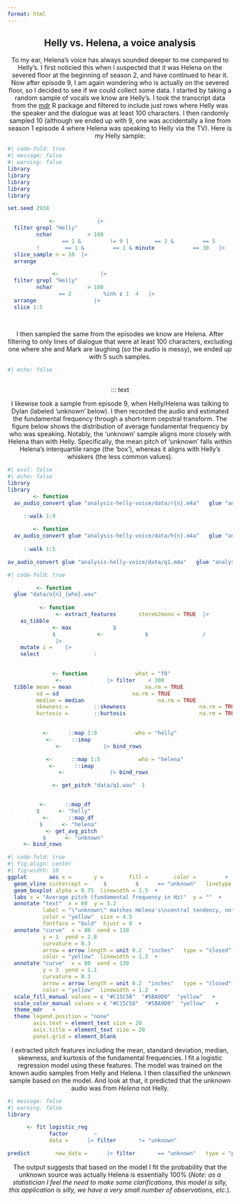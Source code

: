 ```yaml
---
format: html
---
```


<style>
pre code {
color: white
}
</style>

<center>
::: text

## Helly vs. Helena, a voice analysis

To my ear, Helena's voice has always sounded deeper to me compared to Helly's. I first noticied this when <span class="spoiler">I suspected that it was Helena on the severed floor at the beginning of season 2</span>, and have continued to hear it. Now after episode 9, I am again wondering who is actually on the severed floor, so I decided to see if we could collect some data. I started by taking a random sample of vocals we know are Helly's. I took the transcript data from the [mdr](https://lucymcgowan.github.io/mdr) R package and filtered to include just rows where Helly was the speaker and the dialogue was at least 100 characters. I then randomly sampled 10 (although we ended up with 9, one was accidentally a line from season 1 episode 4 where Helena was speaking to Helly via the TV). Here is my Helly sample:

:::

</center>

```r
#| code-fold: true
#| message: false
#| warning: false
library(mdr)
library(glue)
library(voice)
library(tidyverse)
library(tidymodels)

set.seed(2938)

helly_sample <- transcripts |>
  filter(grepl("Helly", speaker),
         nchar(dialogue) > 100,
         (season == 1 & episode != 9 | season == 2 & episode == 5),
         !(season == 1 & episode == 1 & minute(timestamp) == 30)) |>
  slice_sample(n = 10) |>
  arrange(season, episode)

helena_sample <- transcripts |>
  filter(grepl("Helly", speaker),
         nchar(dialogue) > 100,
         season == 2, episode %in% c(1, 4)) |>
  arrange(season, episode) |>
  slice(1:5)

helly_sample
```

<center>
::: text
I then sampled the same from the episodes we know are Helena. After filtering to only lines of dialogue that were at least 100 characters, excluding one where she and Mark are laughing (so the audio is messy), we ended up with 5 such samples.
:::

</center>
```r
#| echo: false
helena_sample
```

<center>

::: text

I likewise took a sample from episode 9, when Helly/Helena was talking to Dylan (labeled 'unknown' below). I then recorded the audio and estimated the fundamental frequency through a short-term cepstral transform. The figure below shows the distribution of average fundamental frequency by who was speaking. Notably, the 'unknown' sample aligns more closely with Helena than with Helly. Specifically, the mean pitch of 'unknown' falls within Helena’s interquartile range (the 'box'), whereas it aligns with Helly’s whiskers (the less common values).

</center>

```r
#| eval: false
#| echo: false
library(av)
library(glue)
convert <- function(n) {
  av_audio_convert(glue("analysis-helly-voice/data/r{n}.m4a"), glue("analysis-helly-voice/data/o{n}_helly.wav"))
}
purrr::walk(1:9, convert)

convert <- function(n) {
  av_audio_convert(glue("analysis-helly-voice/data/h{n}.m4a"), glue("analysis-helly-voice/data/o{n}_helena.wav"))
}
purrr::walk(1:5, convert)

av_audio_convert(glue("analysis-helly-voice/data/q1.m4a"), glue("analysis-helly-voice/data/q1.wav"))
```


```r
#| code-fold: true

get_path <- function(n, who) {
  glue("data/o{n}_{who}.wav")
}
get_pitch <- function(path, i) {
  pitch_values <- extract_features(path, stereo2mono = TRUE) |>
    as_tibble()
  max_seconds <- max(pitch_values$section_seq_file)
  pitch_values$norm_section <- pitch_values$section_seq_file / max_seconds
  pitch_values |>
    mutate(i = i) |>
    select(norm_section, f0:f8, i)
}

get_avg_pitch <- function(pitch_values, what = "f0") {
  pitch_values <- pitch_values |> filter(f0 < 300)
  tibble(mean = mean(pitch_values[[what]], na.rm = TRUE),
         sd = sd(pitch_values[[what]], na.rm = TRUE),
         median = median(pitch_values[[what]], na.rm = TRUE),
         skewness = moments::skewness(pitch_values[[what]], na.rm = TRUE),
         kurtosis = moments::kurtosis(pitch_values[[what]], na.rm = TRUE))
}

helly_path <- purrr::map(1:9, get_path, who = "helly")
helly_pitch <- purrr::imap(helly_path, get_pitch) 
helly_pitch_df <- helly_pitch |> bind_rows()

helena_path <- purrr::map(1:5, get_path, who = "helena")
helena_pitch <- purrr::imap(helena_path, get_pitch) 
helena_pitch_df <- helena_pitch |> bind_rows()

unknown_pitch <- get_pitch("data/q1.wav", 1) 


helly_avg <- purrr::map_df(helly_pitch, get_avg_pitch)
helly_avg$class <- "helly"
helena_avg <- purrr::map_df(helena_pitch, get_avg_pitch)
helena_avg$class <- "helena"
unknown_avg <- get_avg_pitch(unknown_pitch)
unknown_avg$class <- "unknown"
data <- bind_rows(helly_avg, helena_avg, unknown_avg)
```

```r
#| code-fold: true
#| fig-align: center
#| fig-width: 10
ggplot(data, aes(x = mean, y = class, fill = class, color = class)) +
  geom_vline(xintercept = data$mean[data$class == "unknown"], linetype = "dashed", color = "white") +
  geom_boxplot(alpha = 0.75, linewidth = 1.5) +
  labs(x = "Average pitch (fundamental frequency in Hz)", y = "") + 
  annotate("text", x = 60, y = 3.2, 
           label = "\"unknown\" matches Helena's\ncentral tendency, not Helly's", 
           color = "yellow", size = 4.5,
           fontface = "bold", hjust = 0) +
  annotate("curve", x = 80, xend = 130, 
           y = 3, yend = 2.8, 
           curvature = 0.3,
           arrow = arrow(length = unit(0.2, "inches"), type = "closed"), 
           color = "yellow", linewidth = 1.2) +
  annotate("curve", x = 80, xend = 130, 
           y = 3, yend = 1.1, 
           curvature = 0.3,
           arrow = arrow(length = unit(0.2, "inches"), type = "closed"), 
           color = "yellow", linewidth = 1.2) +
  scale_fill_manual(values = c("#C15C58", "#5BA9D0", "yellow")) + 
  scale_color_manual(values = c("#C15C58", "#5BA9D0", "yellow")) +
  theme_mdr() + 
  theme(legend.position = "none",
        axis.text = element_text(size = 20),
        axis.title = element_text(size = 20),
        panel.grid = element_blank())

```

<center>

::: text
I extracted pitch features including the mean, standard deviation, median, skewness, and kurtosis of the fundamental frequencies. I fit a logistic regression model using these features. The model was trained on the known audio samples from Helly and Helena. I then classified the unknown sample based on the model. And look at that, it predicted that the unknown audio was from *Helena* not Helly.

:::

</center>

```r
#| message: false
#| warning: false
library(tidymodels)

model <- fit(logistic_reg(), 
             factor(class) ~ ., 
             data = data |> filter(class != "unknown"))

predict(model, new_data = data |> filter(class == "unknown"), type = "prob")
```
<center>
::: text

The output suggests that based on the model I fit the probability that the unknown source was actually Helena is essentially 100% (*Note: as a statistician I feel the need to make some clarifications, this model is silly, this application is silly, we have a very small number of observations, etc.*).

:::
</center>
